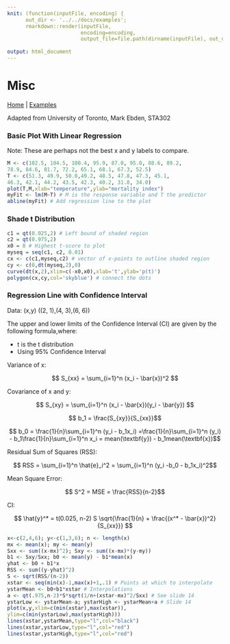 ```yaml
---
knit: (function(inputFile, encoding) { 
      out_dir <- '../../docs/examples';
      rmarkdown::render(inputFile,
                        encoding=encoding, 
                        output_file=file.path(dirname(inputFile), out_dir, 'misc.html')) })
                        
output: html_document
---
```


# Misc

[Home](../index.html) | [Examples](examples.html)

Adapted from University of Toronto, Mark Ebden, STA302

### Basic Plot With Linear Regression

Note: These are perhaps not the best x and y labels to compare.
```r
M <- c(102.5, 104.5, 100.4, 95.9, 87.0, 95.0, 88.6, 89.2,
78.9, 84.6, 81.7, 72.2, 65.1, 68.1, 67.3, 52.5)
T <- c(51.3, 49.9, 50.0,49.2, 48.5, 47.8, 47.3, 45.1,
46.3, 42.1, 44.2, 43.5, 42.3, 40.2, 31.8, 34.0)
plot(T,M,xlab="temperature",ylab="mortality index")
myFit <- lm(M~T) # M is the response variable and T the predictor
abline(myFit) # Add regression line to the plot

```

### Shade t Distribution

```r
c1 = qt(0.025,2) # Left bound of shaded region
c2 = qt(0.975,2)
x0 = 8 # Highest t-score to plot
myseq = seq(c1, c2, 0.01)
cx <- c(c1,myseq,c2) # vector of x-points to outline shaded region
cy <- c(0,dt(myseq,2),0)
curve(dt(x,2),xlim=c(-x0,x0),xlab='t',ylab='p(t)')
polygon(cx,cy,col='skyblue') # connect the dots

```

### Regression Line with Confidence Interval

Data: (x,y) ((2, 1),(4, 3),(6, 6))

The upper and lower limits of the Confidence Interval (CI) are given by the following formula,where:

 - t is the t distribution
 - Using 95% Confidence Interval
 
Variance of x:
 
$$ S_{xx} = \sum_{i=1}^n (x_i - \bar{x})^2  $$

Covariance of x and y:

$$ S_{xy} = \sum_{i=1}^n (x_i - \bar{x})(y_i - \bar{y})  $$

$$ b_1 = \frac{S_{xy}}{S_{xx}}$$

$$ b_0 = \frac{1}{n}\sum_{i=1}^n (y_i - b_1x_i) =\frac{1}{n}\sum_{i=1}^n (y_i) - b_1\frac{1}{n}\sum_{i=1}^n x_i = mean(\textbf{y}) - b_1mean(\textbf{x})$$

Residual Sum of Squares (RSS): 

$$ RSS = \sum_{i=1}^n \hat{e}_i^2 = \sum_{i=1}^n (y_i -b_0 - b_1x_i)^2$$

Mean Square Error:

$$ S^2 = MSE = \frac{RSS}{n-2}$$

CI: 

$$ \hat{y}^* = t(0.025, n-2) S \sqrt{\frac{1}{n} + \frac{(x^* - \bar{x})^2}{S_{xx}}}  $$

```r
x<-c(2,4,6); y<-c(1,3,6); n <- length(x)
mx <- mean(x); my <- mean(y)
Sxx <- sum((x-mx)^2); Sxy <- sum((x-mx)*(y-my))
b1 <- Sxy/Sxx; b0 <- mean(y) - b1*mean(x)
yhat <- b0 + b1*x
RSS <- sum((y-yhat)^2)
S <- sqrt(RSS/(n-2))
xstar <- seq(min(x)-1,max(x)+1,.1) # Points at which to interpolate
ystarMean <- b0+b1*xstar # Interpolations
a <- qt(.975,n-2)*S*sqrt(1/n+(xstar-mx)^2/Sxx) # See slide 14
ystarLow <- ystarMean-a; ystarHigh <- ystarMean+a # Slide 14
plot(x,y,xlim=c(min(xstar),max(xstar)),
ylim=c(min(ystarLow),max(ystarHigh)))
lines(xstar,ystarMean,type="l",col="black")
lines(xstar,ystarLow,type="l",col="red")
lines(xstar,ystarHigh,type="l",col="red")
```